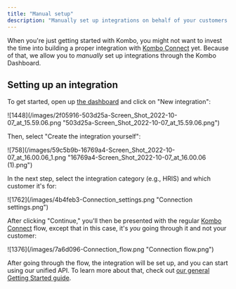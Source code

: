 ```yaml
---
title: "Manual setup"
description: "Manually set up integrations on behalf of your customers."
---
```


When you're just getting started with Kombo, you might not want to invest the
time into building a proper integration with [Kombo Connect](/connect) yet.
Because of that, we allow you to _manually_ set up integrations through the
Kombo Dashboard.

## Setting up an integration

To get started, open up [the dashboard](https://app.kombo.dev) and click on "New
integration":

<Frame>
  ![1448](/images/2f05916-503d25a-Screen_Shot_2022-10-07_at_15.59.06.png
  "503d25a-Screen_Shot_2022-10-07_at_15.59.06.png")
</Frame>

Then, select "Create the integration yourself":

<Frame>
  ![758](/images/59c5b9b-16769a4-Screen_Shot_2022-10-07_at_16.00.06_1.png
  "16769a4-Screen_Shot_2022-10-07_at_16.00.06 (1).png")
</Frame>

In the next step, select the integration category (e.g., HRIS) and which
customer it's for:

<Frame>
  ![1762](/images/4b4feb3-Connection_settings.png "Connection settings.png")
</Frame>

After clicking "Continue," you'll then be presented with the regular
[Kombo Connect](/connect) flow, except that in this case, it's _you_ going
through it and not your customer:

<Frame>
  ![1376](/images/7a6d096-Connection_flow.png "Connection flow.png")
</Frame>

After going through the flow, the integration will be set up, and you can start
using our unified API. To learn more about that, check out
[our general Getting Started guide](/getting-started).
